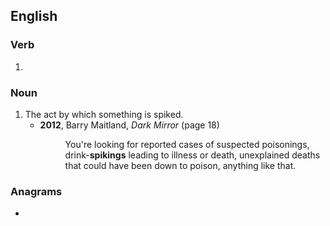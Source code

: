 ==English==

===Verb===
{{head|en|verb form}}

# {{present participle of|en|spike|nocat=1}}

===Noun===
{{en-noun}}

# The act by which something is spiked.
#* '''2012''', Barry Maitland, ''Dark Mirror'' (page 18)
#*: You're looking for reported cases of suspected poisonings, drink-'''spikings''' leading to illness or death, unexplained deaths that could have been down to poison, anything like that.

===Anagrams===
* {{anagrams|en|a=giiknps|pigskin}}